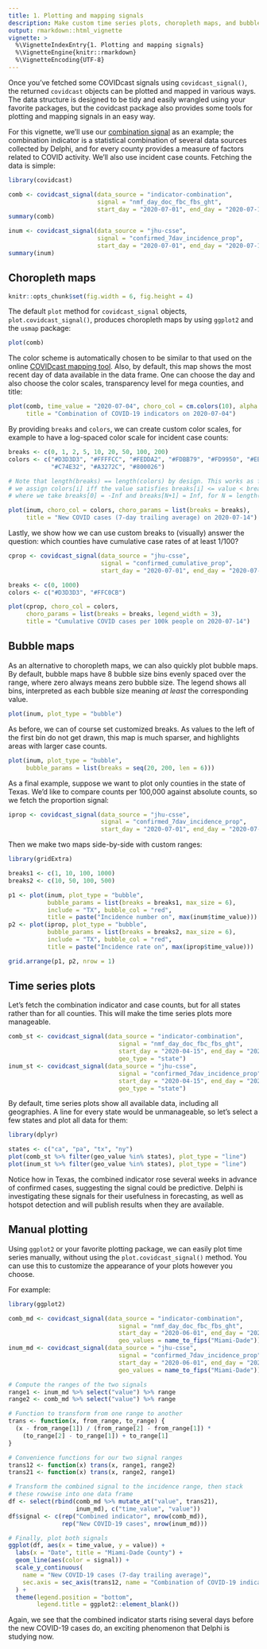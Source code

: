 ```yaml
---
title: 1. Plotting and mapping signals
description: Make custom time series plots, choropleth maps, and bubble plots of signals.
output: rmarkdown::html_vignette
vignette: >
  %\VignetteIndexEntry{1. Plotting and mapping signals}
  %\VignetteEngine{knitr::rmarkdown}
  %\VignetteEncoding{UTF-8}
---
```


Once you've fetched some COVIDcast signals using `covidcast_signal()`, the
returned `covidcast` objects can be plotted and mapped in various ways. The data
structure is designed to be tidy and easily wrangled using your favorite
packages, but the covidcast package also provides some tools for plotting and
mapping signals in an easy way.

For this vignette, we'll use our [combination
signal](https://cmu-delphi.github.io/delphi-epidata/api/covidcast-signals/indicator-combination-inactive.html#statistical-combination-signals)
as an example; the combination indicator is a statistical combination of several
data sources collected by Delphi, and for every county provides a measure of
factors related to COVID activity. We'll also use incident case counts. Fetching
the data is simple:

```r
library(covidcast)

comb <- covidcast_signal(data_source = "indicator-combination",
                         signal = "nmf_day_doc_fbc_fbs_ght",
                         start_day = "2020-07-01", end_day = "2020-07-14")
summary(comb)

inum <- covidcast_signal(data_source = "jhu-csse",
                         signal = "confirmed_7dav_incidence_prop",
                         start_day = "2020-07-01", end_day = "2020-07-14")
summary(inum)
```

## Choropleth maps

```r
knitr::opts_chunk$set(fig.width = 6, fig.height = 4)
```

The default `plot` method for `covidcast_signal` objects,
`plot.covidcast_signal()`, produces choropleth maps by using `ggplot2` and the
`usmap` package:

```r
plot(comb)
```

The color scheme is automatically chosen to be similar to that used on the
online [COVIDcast mapping tool](https://delphi.cmu.edu/covidcast/). Also, by
default, this map shows the most recent day of data available in the data frame.
One can choose the day and also choose the color scales, transparency level for
mega counties, and title:

```r
plot(comb, time_value = "2020-07-04", choro_col = cm.colors(10), alpha = 0.4,
     title = "Combination of COVID-19 indicators on 2020-07-04")
```

By providing `breaks` and `colors`, we can create custom color scales, for
example to have a log-spaced color scale for incident case counts:

```r
breaks <- c(0, 1, 2, 5, 10, 20, 50, 100, 200)
colors <- c("#D3D3D3", "#FFFFCC", "#FEDDA2", "#FDBB79", "#FD9950", "#EB7538",
            "#C74E32", "#A3272C", "#800026")

# Note that length(breaks) == length(colors) by design. This works as follows:
# we assign colors[i] iff the value satisfies breaks[i] <= value < breaks[i+1],
# where we take breaks[0] = -Inf and breaks[N+1] = Inf, for N = length(breaks)

plot(inum, choro_col = colors, choro_params = list(breaks = breaks),
     title = "New COVID cases (7-day trailing average) on 2020-07-14")
```

Lastly, we show how we can use custom breaks to (visually) answer the question:
which counties have cumulative case rates of at least 1/100?

```r
cprop <- covidcast_signal(data_source = "jhu-csse",
                          signal = "confirmed_cumulative_prop",
                          start_day = "2020-07-01", end_day = "2020-07-14")

breaks <- c(0, 1000)
colors <- c("#D3D3D3", "#FFC0CB")

plot(cprop, choro_col = colors,
     choro_params = list(breaks = breaks, legend_width = 3),
     title = "Cumulative COVID cases per 100k people on 2020-07-14")
```

## Bubble maps

As an alternative to choropleth maps, we can also quickly plot bubble maps. By
default, bubble maps have 8 bubble size bins evenly spaced over the range, where
zero always means zero bubble size. The legend shows all bins, interpreted as
each bubble size meaning *at least* the corresponding value.

```r
plot(inum, plot_type = "bubble")
```

As before, we can of course set customized breaks. As values to the left of the
first bin do not get drawn, this map is much sparser, and highlights areas with
larger case counts.

```r
plot(inum, plot_type = "bubble",
     bubble_params = list(breaks = seq(20, 200, len = 6)))
```

As a final example, suppose we want to plot only counties in the state of Texas.
We'd like to compare counts per 100,000 against absolute counts, so we fetch the
proportion signal:

```r
iprop <- covidcast_signal(data_source = "jhu-csse",
                          signal = "confirmed_7dav_incidence_prop",
                          start_day = "2020-07-01", end_day = "2020-07-14")
```

Then we make two maps side-by-side with custom ranges:

```r
library(gridExtra)

breaks1 <- c(1, 10, 100, 1000)
breaks2 <- c(10, 50, 100, 500)

p1 <- plot(inum, plot_type = "bubble",
           bubble_params = list(breaks = breaks1, max_size = 6),
           include = "TX", bubble_col = "red",
           title = paste("Incidence number on", max(inum$time_value)))
p2 <- plot(iprop, plot_type = "bubble",
           bubble_params = list(breaks = breaks2, max_size = 6),
           include = "TX", bubble_col = "red",
           title = paste("Incidence rate on", max(iprop$time_value)))

grid.arrange(p1, p2, nrow = 1)
```

## Time series plots

Let's fetch the combination indicator and case counts, but for all states rather
than for all counties. This will make the time series plots more manageable.

```r
comb_st <- covidcast_signal(data_source = "indicator-combination",
                               signal = "nmf_day_doc_fbc_fbs_ght",
                               start_day = "2020-04-15", end_day = "2020-07-01",
                               geo_type = "state")
inum_st <- covidcast_signal(data_source = "jhu-csse",
                               signal = "confirmed_7dav_incidence_prop",
                               start_day = "2020-04-15", end_day = "2020-07-01",
                               geo_type = "state")
```

By default, time series plots show all available data, including all
geographies. A line for every state would be unmanageable, so let's select a few
states and plot all data for them:

```r
library(dplyr)

states <- c("ca", "pa", "tx", "ny")
plot(comb_st %>% filter(geo_value %in% states), plot_type = "line")
plot(inum_st %>% filter(geo_value %in% states), plot_type = "line")
```

Notice how in Texas, the combined indicator rose several weeks in advance of
confirmed cases, suggesting the signal could be predictive. Delphi is
investigating these signals for their usefulness in forecasting, as well as
hotspot detection and will publish results when they are available.

## Manual plotting

Using `ggplot2` or your favorite plotting package, we can easily plot time
series manually, without using the `plot.covidcast_signal()` method. You can use
this to customize the appearance of your plots however you choose.

For example:

```r
library(ggplot2)

comb_md <- covidcast_signal(data_source = "indicator-combination",
                               signal = "nmf_day_doc_fbc_fbs_ght",
                               start_day = "2020-06-01", end_day = "2020-07-15",
                               geo_values = name_to_fips("Miami-Dade"))
inum_md <- covidcast_signal(data_source = "jhu-csse",
                               signal = "confirmed_7dav_incidence_prop",
                               start_day = "2020-06-01", end_day = "2020-07-15",
                               geo_values = name_to_fips("Miami-Dade"))

# Compute the ranges of the two signals
range1 <- inum_md %>% select("value") %>% range
range2 <- comb_md %>% select("value") %>% range

# Function to transform from one range to another
trans <- function(x, from_range, to_range) {
  (x - from_range[1]) / (from_range[2] - from_range[1]) *
    (to_range[2] - to_range[1]) + to_range[1]
}

# Convenience functions for our two signal ranges
trans12 <- function(x) trans(x, range1, range2)
trans21 <- function(x) trans(x, range2, range1)

# Transform the combined signal to the incidence range, then stack
# these rowwise into one data frame
df <- select(rbind(comb_md %>% mutate_at("value", trans21),
                   inum_md), c("time_value", "value"))
df$signal <- c(rep("Combined indicator", nrow(comb_md)),
               rep("New COVID-19 cases", nrow(inum_md)))

# Finally, plot both signals
ggplot(df, aes(x = time_value, y = value)) +
  labs(x = "Date", title = "Miami-Dade County") +
  geom_line(aes(color = signal)) +
  scale_y_continuous(
    name = "New COVID-19 cases (7-day trailing average)",
    sec.axis = sec_axis(trans12, name = "Combination of COVID-19 indicators")
  ) +
  theme(legend.position = "bottom",
        legend.title = ggplot2::element_blank())
```

Again, we see that the combined indicator starts rising several days before the
new COVID-19 cases do, an exciting phenomenon that Delphi is studying now.
